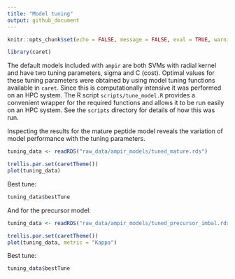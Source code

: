 ```yaml
---
title: "Model tuning"
output: github_document
---
```


```r
knitr::opts_chunk$set(echo = FALSE, message = FALSE, eval = TRUE, warning = FALSE)
```

```r
library(caret)
```

The default models included with `ampir` are both SVMs with radial kernel and have two tuning parameters, sigma and C (cost). Optimal values for these tuning parameters were obtained by using model tuning functions available in `caret`. Since this is computationally intensive it was performed on an HPC system. The R script `scripts/tune_model.R` provides a convenient wrapper for the required functions and allows it to be run easily on an HPC system. See the `scripts` directory for details of how this was run.

Inspecting the results for the mature peptide model reveals the variation of model performance with the tuning parameters.  

```r
tuning_data <- readRDS("raw_data/ampir_models/tuned_mature.rds")

trellis.par.set(caretTheme())
plot(tuning_data)
```

Best tune:
```r
tuning_data$bestTune
```

And for the precursor model:

```r
tuning_data <- readRDS("raw_data/ampir_models/tuned_precursor_imbal.rds")

trellis.par.set(caretTheme())
plot(tuning_data, metric = "Kappa")
```

Best tune:
```r
tuning_data$bestTune
```


